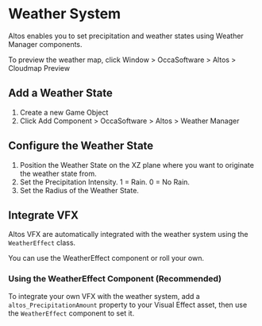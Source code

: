 # Weather System

Altos enables you to set precipitation and weather states using Weather Manager components.

To preview the weather map, click Window > OccaSoftware > Altos > Cloudmap Preview

## Add a Weather State

1. Create a new Game Object
1. Click Add Component > OccaSoftware > Altos > Weather Manager

## Configure the Weather State

1. Position the Weather State on the XZ plane where you want to originate the weather state from.
1. Set the Precipitation Intensity. 1 = Rain. 0 = No Rain.
1. Set the Radius of the Weather State.

## Integrate VFX

Altos VFX are automatically integrated with the weather system using the `WeatherEffect` class.

You can use the WeatherEffect component or roll your own.

### Using the WeatherEffect Component (Recommended)

To integrate your own VFX with the weather system, add a `altos_PrecipitationAmount` property to your Visual Effect asset, then use the `WeatherEffect` component to set it.
